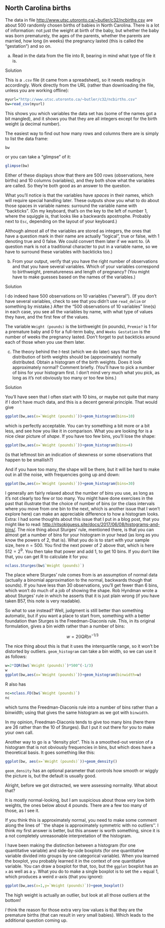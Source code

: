 ##  North Carolina births


 The data in file
[http://www.utsc.utoronto.ca/~butler/c32/ncbirths.csv](http://www.utsc.utoronto.ca/~butler/c32/ncbirths.csv) are about
500 randomly chosen births of babies in North Carolina. There is a lot
of information: not just the weight at birth of the baby, but whether
the baby was born prematurely, the ages of the parents, whether the
parents are married, how long (in weeks) the pregnancy lasted (this is
called the "gestation") and so on. 



(a) Read in the data from the file into R, bearing in mind what
type of file it is. 


Solution


This is a `.csv` file (it came from a spreadsheet), so it
needs reading in accordingly. Work directly from the URL (rather
than downloading the file, unless you are working offline):
```r
myurl="http://www.utsc.utoronto.ca/~butler/c32/ncbirths.csv"
bw=read_csv(myurl)
``` 

This shows you which variables the data set has (some of the names got
a bit mangled), and it shows you that they are all integers except for
the birth weight (a decimal number).

The easiest way to find out how many rows and columns there are is
simply to list the data frame:

```r
bw
``` 

or you can take a "glimpse" of it:

```r
glimpse(bw)
``` 
Either of these displays show that there are 500 rows  (observations,
here births) and 10 columns (variables), and they both show what the
variables are called. So they're both good as an answer to the
question. 

What you'll notice is that the variables have *spaces* in their
names, which will require special handling later. These outputs show
you what to do about those spaces in variable names: surround the
variable name with "backticks". (On my keyboard, that's on the key
to the left of number 1, where the squiggle is, that looks like a
backwards apostrophe. Probably next to `Esc`, depending on the
layout of your keyboard.)

Although almost all of the variables are stored as integers, the ones
that have a question mark in their name are actually "logical", true
or false, with 1 denoting true and 0 false. We could convert them
later if we want to. (A question mark is not a traditional character
to put in a variable name, so we have to surround these variables with
backticks too.)



(b) From your output, verify that you have the
right number of observations and that you have several
variables. Which of your variables correspond to birthweight,
prematureness and length of pregnancy? (You might have to make guesses
based on the names of the variables.) 



Solution


I do indeed have 500 observations on 10 variables ("several"). (If
you don't have several variables, check to see that you didn't use
`read_delim` or something by mistake.) After the 
"500 observations of 10 variables" line(s) in each case, you see all the
variables by name, with what type of values they have\endnote{these
are mostly `int` or "integer".}, and the first few of the
values.\endnote{Other possible variable types are `num` for
(real, decimal) numbers such as birth weight, `chr` for
text, and `Factor` (with the number of levels) for
factors/categorical variables. We don't have any of the last two
here. There is also `lgl` for "logical", things that were
actually recorded as TRUE or FALSE. We have some variables that
are actually logical ones, but they are recorded as integer
values.}

The variable `Weight (pounds)` is the birthweight (in pounds),
`Premie?` is 1 for a premature baby and 0 for a full-term baby,
and `Weeks Gestation` is the number of weeks the pregnancy
lasted. Don't forget to put backticks around each of those when
you use them
later.\endnote{The backticks look different from each other for
annoying technical reasons, but they're all backticks.}
 


(c) The theory behind the $t$-test (which we do later) says that the
distribution of birth weights should be (approximately) normally
distributed. Obtain a histogram of the birth weights. Does it look
approximately normal?  Comment briefly. (You'll have to pick a number
of bins for your histogram first. I don't mind very much what you
pick, as long as it's not obviously too many or too few bins.)



Solution


You'll have seen that I often start with 10 bins, or maybe not quite
that many if I don't have much data, and this is a decent general
principle. That would give
```r
ggplot(bw,aes(x=`Weight (pounds)`))+geom_histogram(bins=10)
``` 

which is perfectly acceptable. You can try something a bit more or a
bit less, and see how you like it in comparison. What you are looking
for is a nice clear picture of *shape*. If you have too few bins,
you'll lose the shape:

```r
ggplot(bw,aes(x=`Weight (pounds)`))+geom_histogram(bins=4)
``` 

(is that leftmost bin an indication of skewness or some observations
that happen to be smallish?)

And if you have too many, the shape will be there, but
it will be hard to make out in all the noise, with frequencies going
up and down:

```r
ggplot(bw,aes(x=`Weight (pounds)`))+geom_histogram(bins=30)
``` 

I generally am fairly relaxed about the number of bins you use, as
long as it's not clearly too few or too many. You might have done
exercises in the past that illustrate that the choice of number of
bins (or the class intervals where you move from one bin to the next,
which is another issue that I won't explore here) can make an
appreciable difference to how a histogram looks.
Extra: I had some thoughts about this issue that I put in a blog
post, that you might like to read:
[http://ritsokiguess.site/docs/2017/06/08/histograms-and-bins/](http://ritsokiguess.site/docs/2017/06/08/histograms-and-bins/). The
nice thing about Sturges' rule, mentioned there, is that you can
almost get a number of bins for your histogram in your head (as long
as you know the powers of 2, that is). What you do is to start with
your sample size, here $n=500$. You find the next power of 2 above
that, which is here $512=2^9$. You then take that power and add 1,
to get 10 bins. If you don't like that, you can get R to calculate
it for you:

```r
nclass.Sturges(bw$`Weight (pounds)`)
``` 

The place where Sturges' rule comes from is an assumption of normal
data (actually a binomial approximation to the normal, backwards
though that sounds). If you have less than 30 observations, you'll get
fewer than 6 bins, which won't do much of a job of showing the
shape. Rob Hyndman wrote a
\href{https://robjhyndman.com/papers/sturges.pdf}{critical note} about
Sturges' rule in which he asserts that it is just plain wrong (if you
have taken B57, this note is very readable).

So what to use instead? Well, judgment is still better than something
automatic, but if you want a place to start from, something with a
better foundation than Sturges is the Freedman-Diaconis rule. This, in
its original formulation, gives a bin width rather than a number of bins:

$$ 
w=2(IQR)n^{-1/3}
$$

The nice thing about this is that it uses the interquartile range, so
it won't be distorted by outliers. `geom_histogram` can take a
bin width, so we can use it as follows:

```r
w=2*IQR(bw$`Weight (pounds)`)*500^(-1/3)
w
ggplot(bw,aes(x=`Weight (pounds)`))+geom_histogram(binwidth=w)
``` 

R also has

```r
nc=nclass.FD(bw$`Weight (pounds)`)
nc
``` 

which turns the Freedman-Diaconis rule into a number of bins rather
than a binwidth; using that gives the same histogram as we got with `binwidth`.

In my opinion, Freedman-Diaconis tends to give too many bins (here
there are 26 rather than the 10 of Sturges). But I put it out there
for you to make your own call.

Another way to go is a "density plot". This is a smoothed-out version of a histogram that is not obviously frequencies in bins, but which does have a theoretical basis. It goes something like this:

```r
ggplot(bw, aes(x=`Weight (pounds)`))+geom_density()
``` 

`geom_density` has an optional parameter that controls how smooth
or wiggly the picture is, but the default is usually good.

Alright, before we got distracted, we were assessing normality. What
about that?

It is mostly normal-looking, but I am suspicious about those
*very* low birth weights, the ones below about 4 pounds. There
are a few too many of those, as I see it.

If you think this is approximately normal, you need to make some
comment along the lines of ``the shape is approximately symmetric with
no outliers''. I think my first answer is better, but this answer is
worth something, since it is a not completely unreasonable
interpretation of the histogram.

I have been making the distinction between a histogram (for one
quantitative variable) and side-by-side boxplots (for one quantitative
variable divided into groups by one categorical variable). When you
learned the boxplot, you probably learned it in the context of one
quantitative variable. You can draw a boxplot for that, too, but the
`ggplot` boxplot has an `x` as well as a
`y`. What you do to make a single boxplot is to set the
`x` equal 1, which produces a weird $x$-axis (that you ignore):

```r
ggplot(bw,aes(x=1,y=`Weight (pounds)`))+geom_boxplot()
``` 

The high weight is actually an outlier, but look at all those outliers
at the bottom!\endnote{When Tukey, a name we will see again, invented
the boxplot in the 1950s, 500 observations would have been
considered a big data set. He designed the boxplot to produce a
sensible number of outliers for the typical size of data set of his
day, but a boxplot of a large data set tends to have a lot of
outliers that are probably not really outliers at all.}

*I* think the reason for those extra very low values is that they
are the premature births (that can result in *very* small
babies). Which leads to the additional question coming up.





